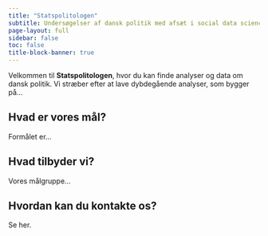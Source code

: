 ```yaml
---
title: "Statspolitologen"
subtitle: Undersøgelser af dansk politik med afsæt i social data science
page-layout: full
sidebar: false
toc: false
title-block-banner: true
---
```

Velkommen til **Statspolitologen**, hvor du kan finde analyser og data om dansk politik. Vi stræber efter at lave dybdegående analyser, som bygger på...

## Hvad er vores mål?
Formålet er...

## Hvad tilbyder vi?
Vores målgruppe...

## Hvordan kan du kontakte os?
Se her.